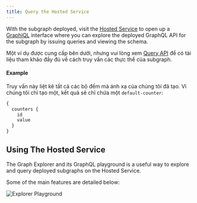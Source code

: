 ```yaml
---
title: Query the Hosted Service
---
```


With the subgraph deployed, visit the [Hosted Service](https://thegraph.com/hosted-service/) to open up a [GraphiQL](https://github.com/graphql/graphiql) interface where you can explore the deployed GraphQL API for the subgraph by issuing queries and viewing the schema.

Một ví dụ được cung cấp bên dưới, nhưng vui lòng xem [Query API](/developer/graphql-api) để có tài liệu tham khảo đầy đủ về cách truy vấn các thực thể của subgraph.

#### Example

Truy vấn này liệt kê tất cả các bộ đếm mà ánh xạ của chúng tôi đã tạo. Vì chúng tôi chỉ tạo một, kết quả sẽ chỉ chứa một `default-counter`:

```graphql
{
  counters {
    id
    value
  }
}
```

## Using The Hosted Service

The Graph Explorer and its GraphQL playground is a useful way to explore and query deployed subgraphs on the Hosted Service.

Some of the main features are detailed below:

![Explorer Playground](/img/explorer-playground.png)
